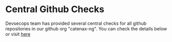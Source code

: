 # Central Github Checks

Devsecops team has provided several central checks for all github repositories in our github org "catenax-ng". You can check the details below or visit [here](https://gh-org-checks.core.demo.catena-x.net/)

<div>
    <object type="text/html" data="https://gh-org-checks.core.demo.catena-x.net/" width="100%" height="1000px" >
    </object>
</div>
